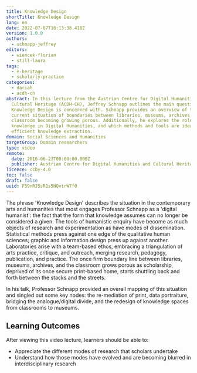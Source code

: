 ```yaml
---
title: Knowledge Design
shortTitle: Knowledge Design
lang: en
date: 2022-07-07T16:13:38.418Z
version: 1.0.0
authors:
  - schnapp-jeffrey
editors:
  - wiencek-florian
  - still-laura
tags:
  - e-heritage
  - scholarly-practice
categories:
  - dariah
  - acdh-ch
abstract: In this lecture from the Austrian Centre for Digital Humanities and
  Cultural Heritage (ACDH-CH), Jeffrey Schnapp outlines the main questions which
  Knowledge Design is concerned with. Schnapp provides an overview of the
  current situation of boundaries between libraries, museums, archives, and the
  classroom becoming growing porous. Additionally, he explores the role of
  knowledge in Digital Humanities, and which methods and tools are ideal for
  efficient knowledge extraction.
domain: Social Sciences and Humanities
targetGroup: Domain researchers
type: video
remote:
  date: 2016-06-23T00:00:00.000Z
  publisher: Austrian Centre for Digital Humanities and Cultural Heritage (ACDH-CH)
licence: ccby-4.0
toc: false
draft: false
uuid: F59nRJ5sR1s5HQvtrW7f0
---
```

The phrase 'Knowledge Design' describes the situation in the contemporary arts and humanities that most engages Professor Schnapp as a 'digital humanist': the fact that the form that knowledge assumes can no longer be considered a given. The tools of humanistic enquiry have become as much objects of research and experimentation as have modes of dissemination. Statistical methods press against one edge of the qualitative human sciences; graphic and information design press up against another. Laboratories arise with a team-based ethos, embracing a triangulation of arts practice, critique, and outreach, merging research, pedagogy, publication, and practice. The once firm boundary line between libraries, museums, archives, and the classroom grows porous as scholarship, deprived of its once secure print-based home, starts shuttling back and forth between the stacks and the streets.

In his talk, Professor Schnapp provided an overall mapping of this situation and singled out some key nodes: the re-mediation of print, data portraiture, bridging the analogue/digital divide, and the redesign of knowledge spaces from classrooms to museums.

## Learning Outcomes

After viewing this video lecture, learners should be able to:

- Appreciate the different modes of research that scholars undertake
- Understand how those modes have evolved and are becoming blurred in interdisciplinary research

<VideoCard provider="youtube" id="FttED2UKemY" title="ACDH-CH Lecture 2.1 – Jeffrey Schnapp – Knowledge Design" subtitle="Click here to view" image="images/acdh-logo.png" />
